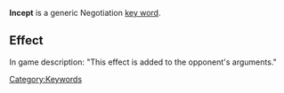 '''Incept''' is a generic Negotiation [[Key Words|key word]].

==Effect==
In game description: "This effect is added to the opponent's arguments."

[[Category:Keywords]]